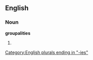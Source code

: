 ==English==

===Noun===
'''groupalities''' {{p}}

# {{rare|nonstandard}} {{plural of|[[groupality]]}}

[[Category:English plurals ending in "-ies"]]